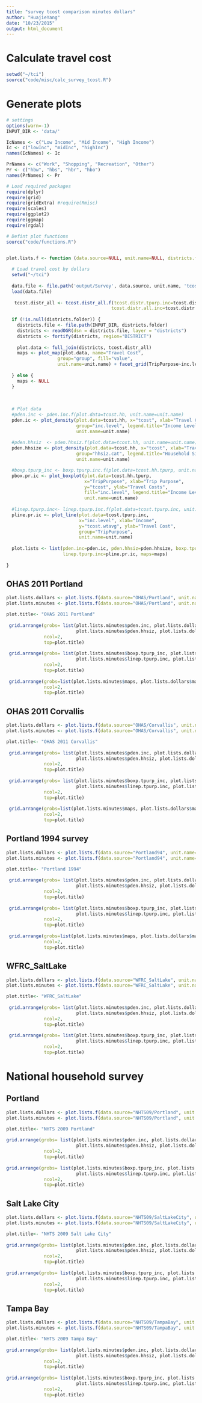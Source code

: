 ```yaml
---
title: "survey tcost comparison minutes dollars"
author: "HuajieYang"
date: "10/23/2015"
output: html_document
---
```


# Calculate travel cost 
```r

setwd("~/tci")
source("code/misc/calc_survey_tcost.R")

```

# Generate plots 
```r
# settings 
options(warn=-1)
INPUT_DIR <- 'data/'

IcNames <- c("Low Income", "Mid Income", "High Income")
Ic <- c("lowInc", "midInc", "highInc")
names(IcNames) <- Ic

PrNames <- c("Work", "Shopping", "Recreation", "Other")
Pr <- c("hbw", "hbs", "hbr", "hbo")
names(PrNames) <- Pr

# Load required packages
require(dplyr)
require(grid)
require(gridExtra) #require(Rmisc)
require(scales)
require(ggplot2)
require(ggmap)
require(rgdal)

# Defint plot functions
source("code/functions.R")


plot.lists.f <- function (data.source=NULL, unit.name=NULL, districts.folder=NULL) {
  
  # Load travel cost by dollars 
  setwd("~/tci")
  
  data.file <- file.path('output/Survey', data.source, unit.name, 'tcost.RData')
  load(data.file)
  
   tcost.distr_all <- tcost.distr_all.f(tcost.distr.tpurp.inc=tcost.distr.tpurp.inc, tcost.distr.tpurp.all=tcost.distr.tpurp, 
                                       tcost.distr.all.inc=tcost.distr.inc, tcost.distr.all.all=tcost.distr)
  
  if (!is.null(districts.folder)) {
    districts.file <- file.path(INPUT_DIR, districts.folder) 
    districts <- readOGR(dsn = districts.file, layer = "districts")
    districts <- fortify(districts, region="DISTRICT")
    
    plot.data <- full_join(districts, tcost.distr_all)
    maps <- plot_map(plot.data, name="Travel Cost", 
                   group="group", fill="value", 
                   unit.name=unit.name) + facet_grid(TripPurpose~inc.level) 
    
  } else {
    maps <- NULL
  }
 
 
  
  # Plot data 
  #pden.inc <- pden.inc.f(plot.data=tcost.hh, unit.name=unit.name)
  pden.ic <- plot_density(plot.data=tcost.hh, x="tcost", xlab="Travel Costs", 
                          group="inc.level", legend.title="Income Level", 
                          unit.name=unit.name)
  
  #pden.hhsiz  <- pden.hhsiz.f(plot.data=tcost.hh, unit.name=unit.name)
  pden.hhsize <- plot_density(plot.data=tcost.hh, x="tcost", xlab="Travel Costs", 
                          group="hhsiz.cat", legend.title="Household Size", 
                          unit.name=unit.name)

  #boxp.tpurp_inc <- boxp.tpurp.inc.f(plot.data=tcost.hh.tpurp, unit.name=unit.name)
  pbox.pr.ic <- plot_boxplot(plot.data=tcost.hh.tpurp, 
                             x="TripPurpose", xlab="Trip Purpose",
                             y="tcost", ylab="Travel Costs",
                             fill="inc.level", legend.title="Income Level",
                             unit.name=unit.name)
  
  #linep.tpurp.inc<- linep.tpurp.inc.f(plot.data=tcost.tpurp.inc, unit.name=unit.name)
  pline.pr.ic <- plot_line(plot.data=tcost.tpurp.inc, 
                           x="inc.level", xlab="Income",
                           y="tcost.wtavg", ylab="Travel Cost",
                           group="TripPurpose",
                           unit.name=unit.name)
  
  plot.lists <- list(pden.inc=pden.ic, pden.hhsiz=pden.hhsize, boxp.tpurp_inc=pbox.pr.ic,
                     linep.tpurp.inc=pline.pr.ic, maps=maps)
  
}


```


## OHAS 2011 Portland 

```r
plot.lists.dollars <- plot.lists.f(data.source="OHAS/Portland", unit.name="dollars", districts.folder="shp" )
plot.lists.minutes <- plot.lists.f(data.source="OHAS/Portland", unit.name="minutes", districts.folder="shp" )

plot.title<- "OHAS 2011 Portland"
 
 grid.arrange(grobs= list(plot.lists.minutes$pden.inc, plot.lists.dollars$pden.inc, 
                          plot.lists.minutes$pden.hhsiz, plot.lists.dollars$pden.hhsiz),
              ncol=2, 
              top=plot.title)
 
 grid.arrange(grobs= list(plot.lists.minutes$boxp.tpurp_inc, plot.lists.dollars$boxp.tpurp_inc, 
                          plot.lists.minutes$linep.tpurp.inc, plot.lists.dollars$linep.tpurp.inc), 
              ncol=2, 
              top=plot.title)
   
 grid.arrange(grobs=list(plot.lists.minutes$maps, plot.lists.dollars$maps), 
              ncol=2, 
              top=plot.title)

```

## OHAS 2011 Corvallis 
```r
plot.lists.dollars <- plot.lists.f(data.source="OHAS/Corvallis", unit.name="dollars", districts.folder="shp/Corvallis")
plot.lists.minutes <- plot.lists.f(data.source="OHAS/Corvallis", unit.name="minutes", districts.folder="shp/Corvallis")

plot.title<- "OHAS 2011 Corvallis"
 
 grid.arrange(grobs= list(plot.lists.minutes$pden.inc, plot.lists.dollars$pden.inc, 
                          plot.lists.minutes$pden.hhsiz, plot.lists.dollars$pden.hhsiz),
              ncol=2, 
              top=plot.title)
 
 grid.arrange(grobs= list(plot.lists.minutes$boxp.tpurp_inc, plot.lists.dollars$boxp.tpurp_inc, 
                          plot.lists.minutes$linep.tpurp.inc, plot.lists.dollars$linep.tpurp.inc), 
              ncol=2, 
              top=plot.title)
   
 grid.arrange(grobs=list(plot.lists.minutes$maps, plot.lists.dollars$maps), 
              ncol=2, 
              top=plot.title)


```


## Portland 1994 survey
```r
plot.lists.dollars <- plot.lists.f(data.source="Portland94", unit.name="dollars", districts.folder="shp")
plot.lists.minutes <- plot.lists.f(data.source="Portland94", unit.name="minutes", districts.folder="shp")

plot.title<- "Portland 1994"
 
 grid.arrange(grobs= list(plot.lists.minutes$pden.inc, plot.lists.dollars$pden.inc, 
                          plot.lists.minutes$pden.hhsiz, plot.lists.dollars$pden.hhsiz),
              ncol=2, 
              top=plot.title)
 
 grid.arrange(grobs= list(plot.lists.minutes$boxp.tpurp_inc, plot.lists.dollars$boxp.tpurp_inc, 
                          plot.lists.minutes$linep.tpurp.inc, plot.lists.dollars$linep.tpurp.inc), 
              ncol=2, 
              top=plot.title)
   
 grid.arrange(grobs=list(plot.lists.minutes$maps, plot.lists.dollars$maps), 
              ncol=2, 
              top=plot.title)


```


## WFRC_SaltLake
```r
plot.lists.dollars <- plot.lists.f(data.source="WFRC_SaltLake", unit.name="dollars", districts.folder=NULL)
plot.lists.minutes <- plot.lists.f(data.source="WFRC_SaltLake", unit.name="minutes", districts.folder=NULL)

plot.title<- "WFRC_SaltLake"
 
 grid.arrange(grobs= list(plot.lists.minutes$pden.inc, plot.lists.dollars$pden.inc, 
                          plot.lists.minutes$pden.hhsiz, plot.lists.dollars$pden.hhsiz),
              ncol=2, 
              top=plot.title)
 
 grid.arrange(grobs= list(plot.lists.minutes$boxp.tpurp_inc, plot.lists.dollars$boxp.tpurp_inc, 
                          plot.lists.minutes$linep.tpurp.inc, plot.lists.dollars$linep.tpurp.inc), 
              ncol=2, 
              top=plot.title)


```

# National household survey 
## Portland 
```r
plot.lists.dollars <- plot.lists.f(data.source="NHTS09/Portland", unit.name="dollars", districts.folder=NULL)
plot.lists.minutes <- plot.lists.f(data.source="NHTS09/Portland", unit.name="minutes", districts.folder=NULL)

plot.title<- "NHTS 2009 Portland"
 
grid.arrange(grobs= list(plot.lists.minutes$pden.inc, plot.lists.dollars$pden.inc, 
                          plot.lists.minutes$pden.hhsiz, plot.lists.dollars$pden.hhsiz),
              ncol=2, 
              top=plot.title)
 
grid.arrange(grobs= list(plot.lists.minutes$boxp.tpurp_inc, plot.lists.dollars$boxp.tpurp_inc, 
                          plot.lists.minutes$linep.tpurp.inc, plot.lists.dollars$linep.tpurp.inc), 
              ncol=2, 
              top=plot.title)


```


## Salt Lake City 
```r
plot.lists.dollars <- plot.lists.f(data.source="NHTS09/SaltLakeCity", unit.name="dollars", districts.folder=NULL)
plot.lists.minutes <- plot.lists.f(data.source="NHTS09/SaltLakeCity", unit.name="minutes", districts.folder=NULL)

plot.title<- "NHTS 2009 Salt Lake City"
 
grid.arrange(grobs= list(plot.lists.minutes$pden.inc, plot.lists.dollars$pden.inc, 
                          plot.lists.minutes$pden.hhsiz, plot.lists.dollars$pden.hhsiz),
              ncol=2, 
              top=plot.title)
 
grid.arrange(grobs= list(plot.lists.minutes$boxp.tpurp_inc, plot.lists.dollars$boxp.tpurp_inc, 
                          plot.lists.minutes$linep.tpurp.inc, plot.lists.dollars$linep.tpurp.inc), 
              ncol=2, 
              top=plot.title)


```

## Tampa Bay 
```r
plot.lists.dollars <- plot.lists.f(data.source="NHTS09/TampaBay", unit.name="dollars", districts.folder=NULL)
plot.lists.minutes <- plot.lists.f(data.source="NHTS09/TampaBay", unit.name="minutes", districts.folder=NULL)

plot.title<- "NHTS 2009 Tampa Bay"
 
grid.arrange(grobs= list(plot.lists.minutes$pden.inc, plot.lists.dollars$pden.inc, 
                          plot.lists.minutes$pden.hhsiz, plot.lists.dollars$pden.hhsiz),
              ncol=2, 
              top=plot.title)
 
grid.arrange(grobs= list(plot.lists.minutes$boxp.tpurp_inc, plot.lists.dollars$boxp.tpurp_inc, 
                          plot.lists.minutes$linep.tpurp.inc, plot.lists.dollars$linep.tpurp.inc), 
              ncol=2, 
              top=plot.title)


```